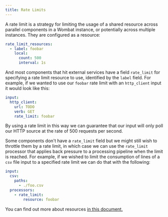 ```yaml
---
title: Rate Limits
---
```


A rate limit is a strategy for limiting the usage of a shared resource across parallel components in a Wombat instance,
or potentially across multiple instances. They are configured as a resource:

```yaml
rate_limit_resources:
  - label: foobar
    local:
      count: 500
      interval: 1s
```

And most components that hit external services have a field `rate_limit` for specifying a rate limit resource to use,
identified by the `label` field. For example, if we wanted to use our `foobar` rate limit with an `http_client` input 
it would look like this:

```yaml
input:
  http_client:
    url: TODO
    verb: GET
    rate_limit: foobar
```

By using a rate limit in this way we can guarantee that our input will only poll our HTTP source at the rate of 500
requests per second.

Some components don't have a `rate_limit` field but we might still wish to throttle them by a rate limit, in which case
we can use the `rate_limit` processor that applies back pressure to a processing pipeline when
the limit is reached. For example, if we wished to limit the consumption of lines of a `csv` file input to
a specified rate limit we can do that with the following:

```yaml
input:
  csv:
    paths:
      - ./foo.csv
  processors:
    - rate_limit:
        resource: foobar
```

You can find out more about resources [in this document.](cfg-resources.md)